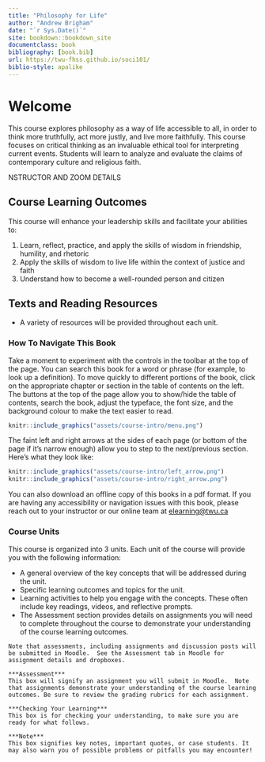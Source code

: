 ```yaml
---
title: "Philosophy for Life"
author: "Andrew Brigham"
date: "`r Sys.Date()`"
site: bookdown::bookdown_site
documentclass: book
bibliography: [book.bib]
url: https://twu-fhss.github.io/soci101/
biblio-style: apalike
---
```


# Welcome {-}

This course explores philosophy as a way of life accessible to all, in order to think more truthfully, act more justly, and live more faithfully. This course focuses on critical thinking as an invaluable ethical tool for interpreting current events. Students will learn to analyze and evaluate the claims of contemporary culture and religious faith.

<span class="blockhead">NSTRUCTOR AND ZOOM DETAILS<span class="prote">


## Course Learning Outcomes {-}

This course will enhance your leadership skills and facilitate your abilities to:

1. Learn, reflect, practice, and apply the skills of wisdom in friendship, humility, and rhetoric  
2. Apply the skills of wisdom to live life within the context of justice and faith  
3. Understand how to become a well-rounded person and citizen  


## Texts and Reading Resources {-}

- A variety of resources will be provided throughout each unit.

### How To Navigate This Book {-}

Take a moment to experiment with the controls in the toolbar at the top of the page. You can search this book for a word or phrase (for example, to look up a definition). To move quickly to different portions of the book, click on the appropriate chapter or section in the table of contents on the left. The buttons at the top of the page allow you to show/hide the table of contents, search the book, adjust the typeface, the font size, and the background colour to make the text easier to read. 

```r

knitr::include_graphics("assets/course-intro/menu.png")

```

The faint left and right arrows at the sides of each page (or bottom of the page if it’s narrow enough) allow you to step to the next/previous section. Here’s what they look like:

```r

knitr::include_graphics("assets/course-intro/left_arrow.png")
knitr::include_graphics("assets/course-intro/right_arrow.png")
```

You can also download an offline copy of this books in a pdf format. If you are having any accessibility or navigation issues with this book, please reach out to your instructor or our online team at [elearning@twu.ca](mailto:elearning@twu.ca)

### Course Units {-}

This course is organized into 3 units. Each unit of the course will provide you with the following information:

- A general overview of the key concepts that will be addressed during the unit.  
- Specific learning outcomes and topics for the unit.  
- Learning activities to help you engage with the concepts. These often include key readings, videos, and reflective prompts.  
- The Assessment section provides details on assignments you will need to complete throughout the course to demonstrate your understanding of the course learning outcomes.  

```block

Note that assessments, including assignments and discussion posts will be submitted in Moodle.  See the Assessment tab in Moodle for assignment details and dropboxes.

```

```block

***Assessment***  
This box will signify an assignment you will submit in Moodle.  Note that assignments demonstrate your understanding of the course learning outcomes. Be sure to review the grading rubrics for each assignment.

```

```block

***Checking Your Learning***  
This box is for checking your understanding, to make sure you are ready for what follows.
```

```block

***Note***  
This box signifies key notes, important quotes, or case students. It may also warn you of possible problems or pitfalls you may encounter!

```

